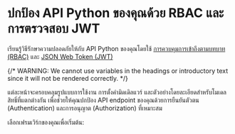
# ปกป้อง API Python ของคุณด้วย RBAC และการตรวจสอบ JWT

เรียนรู้วิธีรักษาความปลอดภัยให้กับ API Python ของคุณโดยใช้ [การควบคุมการเข้าถึงตามบทบาท (RBAC)](/authorization/role-based-access-control) และ [JSON Web Token (JWT)](https://auth.wiki/jwt)

{/* WARNING: We cannot use variables in the headings or introductory text since it will not be rendered correctly. */}

แต่ละหน้าจะครอบคลุมรูปแบบการใช้งาน การตั้งค่ามิดเดิลแวร์ และตัวอย่างโดยละเอียดสำหรับโมเดลสิทธิ์ที่แตกต่างกัน เพื่อช่วยให้คุณปกป้อง API endpoint ของคุณด้วยการยืนยันตัวตน (Authentication) และการอนุญาต (Authorization) ที่เหมาะสม

เลือกเฟรมเวิร์กของคุณเพื่อเริ่มต้น:

<MiniGallery />
